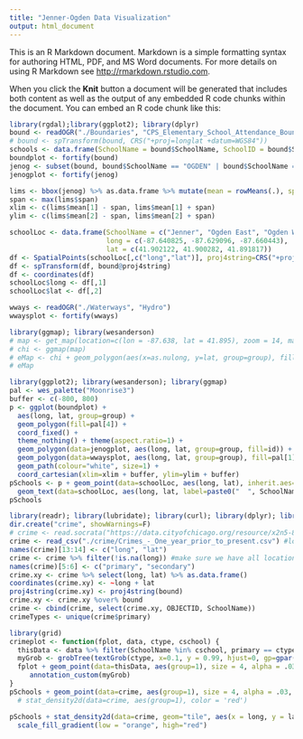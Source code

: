 ```yaml
---
title: "Jenner-Ogden Data Visualization"
output: html_document
---
```


This is an R Markdown document. Markdown is a simple formatting syntax for authoring HTML, PDF, and MS Word documents. For more details on using R Markdown see <http://rmarkdown.rstudio.com>.

When you click the **Knit** button a document will be generated that includes both content as well as the output of any embedded R code chunks within the document. You can embed an R code chunk like this:
```r
library(rgdal);library(ggplot2); library(dplyr)
bound <- readOGR("./Boundaries", "CPS_Elementary_School_Attendance_Boundaries_SY1415")
# bound <- spTransform(bound, CRS("+proj=longlat +datum=WGS84"))
schools <- data.frame(SchoolName = bound$SchoolName, SchoolID = bound$SchoolID, SchoolAddr = bound$SchoolAddr)
boundplot <- fortify(bound)
jenog <- subset(bound, bound$SchoolName == "OGDEN" | bound$SchoolName == "JENNER")
jenogplot <- fortify(jenog)

lims <- bbox(jenog) %>% as.data.frame %>% mutate(mean = rowMeans(.), span = (max-min)/2)
span <- max(lims$span)
xlim <- c(lims$mean[1] - span, lims$mean[1] + span)
ylim <- c(lims$mean[2] - span, lims$mean[2] + span)

schoolLoc <- data.frame(SchoolName = c("Jenner", "Ogden East", "Ogden West"),
                        long = c(-87.640825, -87.629096, -87.660443),
                        lat = c(41.902122, 41.900282, 41.891817))
df <- SpatialPoints(schoolLoc[,c("long","lat")], proj4string=CRS("+proj=longlat +datum=WGS84"))
df <- spTransform(df, bound@proj4string)
df <- coordinates(df)
schoolLoc$long <- df[,1]
schoolLoc$lat <- df[,2]

wways <- readOGR("./Waterways", "Hydro")
wwaysplot <- fortify(wways)
```

```r
library(ggmap); library(wesanderson)
# map <- get_map(location=c(lon = -87.638, lat = 41.895), zoom = 14, maptype="roadmap")
# chi <- ggmap(map)
# eMap <- chi + geom_polygon(aes(x=as.nulong, y=lat, group=group), fill=grey, size = 2, color='black', data=bound, alpha=0)
# eMap
```

```r
library(ggplot2); library(wesanderson); library(ggmap)
pal <- wes_palette("Moonrise3")
buffer <- c(-800, 800)
p <- ggplot(boundplot) + 
  aes(long, lat, group=group) + 
  geom_polygon(fill=pal[4]) + 
  coord_fixed() + 
  theme_nothing() + theme(aspect.ratio=1) +
  geom_polygon(data=jenogplot, aes(long, lat, group=group, fill=id)) +
  geom_polygon(data=wwaysplot, aes(long, lat, group=group), fill=pal[1]) +
  geom_path(colour="white", size=1) + 
  coord_cartesian(xlim=xlim + buffer, ylim=ylim + buffer)
pSchools <- p + geom_point(data=schoolLoc, aes(long, lat), inherit.aes=F, size=4, colour=pal[3]) +
  geom_text(data=schoolLoc, aes(long, lat, label=paste0("  ", SchoolName)), eval=T, hjust=0, inherit.aes=F)
pSchools
```

```r
library(readr); library(lubridate); library(curl); library(dplyr); library(RSocrata)
dir.create("crime", showWarnings=F)
# crime <- read.socrata("https://data.cityofchicago.org/resource/x2n5-8w5q.json") #download latest crime 
crime <- read_csv("./crime/Crimes_-_One_year_prior_to_present.csv") #load it to an object
names(crime)[13:14] <- c("long", "lat")
crime <- crime %>% filter(!is.na(long)) #make sure we have all locations
names(crime)[5:6] <- c("primary", "secondary")
crime.xy <- crime %>% select(long, lat) %>% as.data.frame()
coordinates(crime.xy) <- ~long + lat
proj4string(crime.xy) <- proj4string(bound)
crime.xy <- crime.xy %over% bound
crime <- cbind(crime, select(crime.xy, OBJECTID, SchoolName))
crimeTypes <- unique(crime$primary)
```

```r
library(grid)
crimeplot <- function(fplot, data, ctype, cschool) {
  thisData <- data %>% filter(SchoolName %in% cschool, primary == ctype)
  myGrob <- grobTree(textGrob(ctype, x=0.1, y = 0.99, hjust=0, gp=gpar(col='black', fontsize=15)))
  fplot + geom_point(data=thisData, aes(group=1), size = 4, alpha = .03, colour = 'red') + 
     annotation_custom(myGrob)
}
pSchools + geom_point(data=crime, aes(group=1), size = 4, alpha = .03, colour = 'red') #+
  # stat_density2d(data=crime, aes(group=1), color = 'red')
```

```r
pSchools + stat_density2d(data=crime, geom="tile", aes(x = long, y = lat, fill= ..level..), inherit.aes=F, countour=F) +
  scale_fill_gradient(low = "orange", high="red")
```

